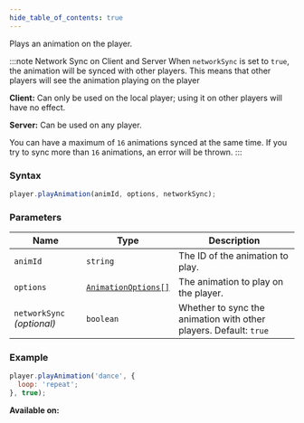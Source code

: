```yaml
---
hide_table_of_contents: true
---
```



Plays an animation on the player.

:::note Network Sync on Client and Server
When `networkSync` is set to `true`, the animation will be synced with other players. This means that other players will see the animation playing on the player

**Client:** Can only be used on the local player; using it on other players will have no effect.

**Server:** Can be used on any player.

You can have a maximum of `16` animations synced at the same time. If you try to sync more than `16` animations, an error will be thrown.
:::

### Syntax

```js
player.playAnimation(animId, options, networkSync);
```

### Parameters

| Name                       | Type                                                | Description                                                       |
| -------------------------- | --------------------------------------------------- | ----------------------------------------------------------------- |
| `animId`                   | `string`                                            | The ID of the animation to play.                                  |
| `options`                  | [`AnimationOptions[]`](/sdk/types/AnimationOptions) | The animation to play on the player.                              |
| `networkSync` _(optional)_ | `boolean`                                           | Whether to sync the animation with other players. Default: `true` |

### Example

```js
player.playAnimation('dance', {
  loop: 'repeat';
}, true);
```

**Available on:** <ClientTag /> <ServerTag />
